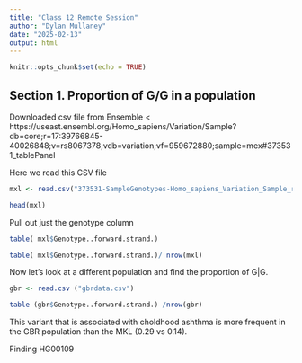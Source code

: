 ```yaml
---
title: "Class 12 Remote Session"
author: "Dylan Mullaney"
date: "2025-02-13"
output: html
---
```


```r
knitr::opts_chunk$set(echo = TRUE)
```

## Section 1. Proportion of G/G in a population

Downloaded csv file from Ensemble < https://useast.ensembl.org/Homo_sapiens/Variation/Sample?db=core;r=17:39766845-40026848;v=rs8067378;vdb=variation;vf=959672880;sample=mex#373531_tablePanel

Here we read this CSV file

```r
mxl <- read.csv("373531-SampleGenotypes-Homo_sapiens_Variation_Sample_rs8067378.csv")

head(mxl)
```

Pull out just the genotype column

```r
table( mxl$Genotype..forward.strand.)

table( mxl$Genotype..forward.strand.)/ nrow(mxl)

```

Now let's look at a different population and find the proportion of G|G. 

```r
gbr <- read.csv ("gbrdata.csv")

table (gbr$Genotype..forward.strand.) /nrow(gbr)
```

This variant that is associated with choldhood ashthma is more frequent in the GBR population than the MKL (0.29 vs 0.14).

Finding HG00109









